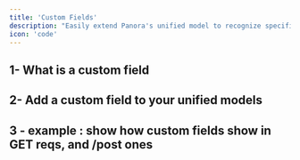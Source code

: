 ```yaml
---
title: 'Custom Fields'
description: "Easily extend Panora's unified model to recognize specific fields"
icon: 'code'
---
```


## 1- What is a custom field 

## 2- Add a custom field to your unified models

## 3 - example : show how custom fields show in GET reqs, and /post ones

